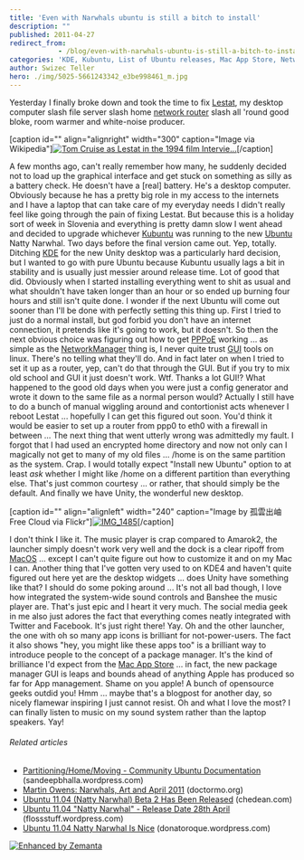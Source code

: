 ```yaml
---
title: 'Even with Narwhals ubuntu is still a bitch to install'
description: ""
published: 2011-04-27
redirect_from: 
            - /blog/even-with-narwhals-ubuntu-is-still-a-bitch-to-install/swizec/1638
categories: 'KDE, Kubuntu, List of Ubuntu releases, Mac App Store, NetworkManager, Operating Systems, Ubuntu, Uncategorized, Unity'
author: Swizec Teller
hero: ./img/5025-5661243342_e3be998461_m.jpg
---
```

Yesterday I finally broke down and took the time to fix [Lestat](http://en.wikipedia.org/wiki/Lestat_de_Lioncourt "Lestat de Lioncourt"), my desktop computer slash file server slash home [network router](http://en.wikipedia.org/wiki/Router "Router") slash all 'round good bloke, room warmer and white-noise producer.

\[caption id="" align="alignright" width="300" caption="Image via Wikipedia"][![Tom Cruise as Lestat in the 1994 film Intervie...](http://upload.wikimedia.org/wikipedia/en/thumb/6/67/Lestat_IWTV.jpg/300px-Lestat_IWTV.jpg "Tom Cruise as Lestat in the 1994 film Intervie...")](http://en.wikipedia.org/wiki/File:Lestat_IWTV.jpg)\[/caption]

A few months ago, can't really remember how many, he suddenly decided not to load up the graphical interface and get stuck on something as silly as a battery check. He doesn't have a \[real] battery. He's a desktop computer. Obviously because he has a pretty big role in my access to the internets and I have a laptop that can take care of my everyday needs I didn't really feel like going through the pain of fixing Lestat. But because this is a holiday sort of week in Slovenia and everything is pretty damn slow I went ahead and decided to upgrade whichever [Kubuntu](http://www.kubuntu.org "Kubuntu") was running to the new [Ubuntu](http://www.ubuntu.com/ "Ubuntu (operating system)") Natty Narwhal. Two days before the final version came out. Yep, totally. Ditching [KDE](http://www.kde.org/ "KDE") for the new Unity desktop was a particularly hard decision, but I wanted to go with pure Ubuntu because Kubuntu usually lags a bit in stability and is usually just messier around release time. Lot of good that did. Obviously when I started installing everything went to shit as usual and what shouldn't have taken longer than an hour or so ended up burning four hours and still isn't quite done. I wonder if the next Ubuntu will come out sooner than I'll be done with perfectly setting this thing up. First I tried to just do a normal install, but god forbid you don't have an internet connection, it pretends like it's going to work, but it doesn't. So then the next obvious choice was figuring out how to get [PPPoE](http://en.wikipedia.org/wiki/Point-to-Point_Protocol_over_Ethernet "Point-to-Point Protocol over Ethernet") working ... as simple as the [NetworkManager](http://projects.gnome.org/NetworkManager/ "NetworkManager") thing is, I never quite trust [GUI](http://en.wikipedia.org/wiki/Graphical_user_interface "Graphical user interface") tools on linux. There's no telling what they'll do. And in fact later on when I tried to set it up as a router, yep, can't do that through the GUI. But if you try to mix old school and GUI it just doesn't work. Wtf. Thanks a lot GUI!? What happened to the good old days when you were just a config generator and wrote it down to the same file as a normal person would? Actually I still have to do a bunch of manual wiggling around and contortionist acts whenever I reboot Lestat ... hopefully I can get this figured out soon. You'd think it would be easier to set up a router from ppp0 to eth0 with a firewall in between ... The next thing that went utterly wrong was admittedly my fault. I forgot that I had used an encrypted home directory and now not only can I magically not get to many of my old files ... /home is on the same partition as the system. Crap. I would totally expect "Install new Ubuntu" option to at least _ask_ whether I might like /home on a different partition than everything else. That's just common courtesy ... or rather, that should simply be the default. And finally we have Unity, the wonderful new desktop.

\[caption id="" align="alignleft" width="240" caption="Image by 孤雲出岫 Free Cloud via Flickr"][![IMG_1485](./img/5025-5661243342_e3be998461_m.jpg "IMG_1485")](http://www.flickr.com/photos/21729803@N07/5661243342)\[/caption]

I don't think I like it. The music player is crap compared to Amarok2, the launcher simply doesn't work very well and the dock is a clear ripoff from [MacOS](http://www.apple.com/macosx/ "Mac OS") ... except I can't quite figure out how to customize it and on my Mac I can. Another thing that I've gotten very used to on KDE4 and haven't quite figured out here yet are the desktop widgets ... does Unity have something like that? I should do some poking around ... It's not all bad though, I love how integrated the system-wide sound controls and Banshee the music player are. That's just epic and I heart it very much. The social media geek in me also just adores the fact that everything comes neatly integrated with Twitter and Facebook. It's just right there! Yay. Oh and the other launcher, the one with oh so many app icons is brilliant for not-power-users. The fact it also shows "hey, you might like these apps too" is a brilliant way to introduce people to the concept of a package manager. It's the kind of brilliance I'd expect from the [Mac App Store](http://www.apple.com/mac/app-store "Mac App Store") ... in fact, the new package manager GUI is leaps and bounds ahead of anything Apple has produced so far for App management. Shame on you apple! A bunch of opensource geeks outdid you! Hmm ... maybe that's a blogpost for another day, so nicely flamewar inspiring I just cannot resist. Oh and what I love the most? I can finally listen to music on my sound system rather than the laptop speakers. Yay!

###### Related articles

- [Partitioning/Home/Moving - Community Ubuntu Documentation](http://sandeepbhalla.wordpress.com/2011/04/27/partitioninghomemoving-community-ubuntu-documentation/) (sandeepbhalla.wordpress.com)
- [Martin Owens: Narwhals, Art and April 2011](http://doctormo.org/2011/04/25/narwhals-art-and-april-2011/) (doctormo.org)
- [Ubuntu 11.04 (Natty Narwhal) Beta 2 Has Been Released](http://chedean.com/2011/04/14/ubuntu-11-04-natty-narwhal-beta-2-has-been-released/) (chedean.com)
- [Ubuntu 11.04 "Natty Narwhal" - Release Date 28th April](http://flossstuff.wordpress.com/2011/04/24/ubuntu-11-04-natty-narwhal-release-date-28th-april/) (flossstuff.wordpress.com)
- [Ubuntu 11.04 Natty Narwhal Is Nice](http://donatoroque.wordpress.com/2011/04/15/ubuntu-11-04-natty-narwhal-is-nice/) (donatoroque.wordpress.com)

[![Enhanced by Zemanta](http://img.zemanta.com/zemified_e.png?x-id=1b1f1a3a-0aeb-4d9d-9347-e872ea4c603c)](http://www.zemanta.com/ "Enhanced by Zemanta")